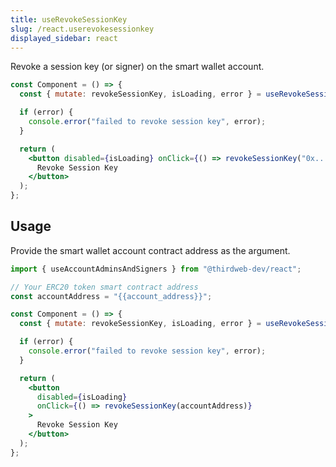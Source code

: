 ```yaml
---
title: useRevokeSessionKey
slug: /react.userevokesessionkey
displayed_sidebar: react
---
```


Revoke a session key (or signer) on the smart wallet account.

```jsx
const Component = () => {
  const { mutate: revokeSessionKey, isLoading, error } = useRevokeSessionKey();

  if (error) {
    console.error("failed to revoke session key", error);
  }

  return (
    <button disabled={isLoading} onClick={() => revokeSessionKey("0x...")}>
      Revoke Session Key
    </button>
  );
};
```

## Usage

Provide the smart wallet account contract address as the argument.

```jsx
import { useAccountAdminsAndSigners } from "@thirdweb-dev/react";

// Your ERC20 token smart contract address
const accountAddress = "{{account_address}}";

const Component = () => {
  const { mutate: revokeSessionKey, isLoading, error } = useRevokeSessionKey();

  if (error) {
    console.error("failed to revoke session key", error);
  }

  return (
    <button
      disabled={isLoading}
      onClick={() => revokeSessionKey(accountAddress)}
    >
      Revoke Session Key
    </button>
  );
};
```
